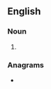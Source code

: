 ==English==

===Noun===
{{head|en|noun form}}

# {{plural of|amuser|lang=en}}

===Anagrams===
* {{anagrams|en|a=aemrssu|Erasmus|Mausers|Semraus|assumer|masseur}}